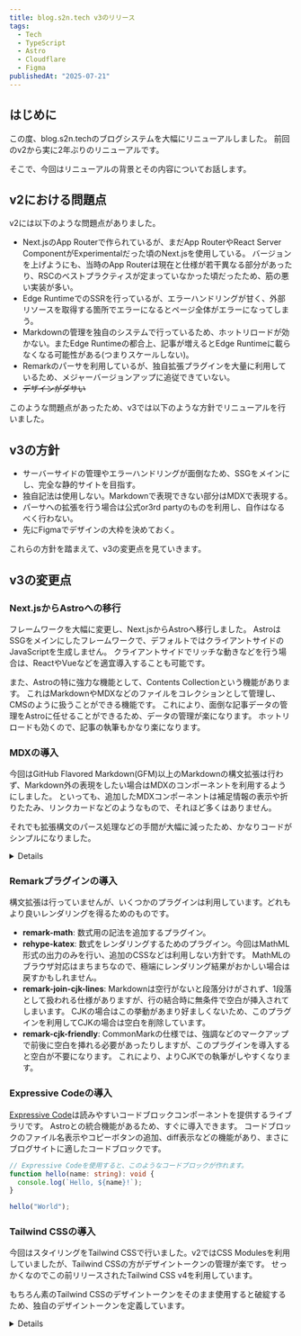 ```yaml
---
title: blog.s2n.tech v3のリリース
tags:
  - Tech
  - TypeScript
  - Astro
  - Cloudflare
  - Figma
publishedAt: "2025-07-21"
---
```



## はじめに

この度、blog.s2n.techのブログシステムを大幅にリニューアルしました。
前回のv2から実に2年ぶりのリニューアルです。

そこで、今回はリニューアルの背景とその内容についてお話します。

## v2における問題点

v2には以下のような問題点がありました。

- Next.jsのApp Routerで作られているが、まだApp RouterやReact Server ComponentがExperimentalだった頃のNext.jsを使用している。
  バージョンを上げようにも、当時のApp Routerは現在と仕様が若干異なる部分があったり、RSCのベストプラクティスが定まっていなかった頃だったため、筋の悪い実装が多い。
- Edge RuntimeでのSSRを行っているが、エラーハンドリングが甘く、外部リソースを取得する箇所でエラーになるとページ全体がエラーになってしまう。
- Markdownの管理を独自のシステムで行っているため、ホットリロードが効かない。またEdge Runtimeの都合上、記事が増えるとEdge Runtimeに載らなくなる可能性がある(つまりスケールしない)。
- Remarkのパーサを利用しているが、独自拡張プラグインを大量に利用しているため、メジャーバージョンアップに追従できていない。
- ~~デザインがダサい~~

このような問題点があったため、v3では以下のような方針でリニューアルを行いました。

## v3の方針

- サーバーサイドの管理やエラーハンドリングが面倒なため、SSGをメインにし、完全な静的サイトを目指す。
- 独自記法は使用しない。Markdownで表現できない部分はMDXで表現する。
- パーサへの拡張を行う場合は公式or3rd partyのものを利用し、自作はなるべく行わない。
- 先にFigmaでデザインの大枠を決めておく。

これらの方針を踏まえて、v3の変更点を見ていきます。

## v3の変更点

### Next.jsからAstroへの移行

フレームワークを大幅に変更し、Next.jsからAstroへ移行しました。
AstroはSSGをメインにしたフレームワークで、デフォルトではクライアントサイドのJavaScriptを生成しません。
クライアントサイドでリッチな動きなどを行う場合は、ReactやVueなどを適宜導入することも可能です。

また、Astroの特に強力な機能として、Contents Collectionという機能があります。
これはMarkdownやMDXなどのファイルをコレクションとして管理し、CMSのように扱うことができる機能です。
これにより、面倒な記事データの管理をAstroに任せることができるため、データの管理が楽になります。
ホットリロードも効くので、記事の執筆もかなり楽になります。

### MDXの導入

今回はGitHub Flavored Markdown(GFM)以上のMarkdownの構文拡張は行わず、Markdown外の表現をしたい場合はMDXのコンポーネントを利用するようにしました。
といっても、追加したMDXコンポーネントは補足情報の表示や折りたたみ、リンクカードなどのようなもので、それほど多くはありません。

それでも拡張構文のパース処理などの手間が大幅に減ったため、かなりコードがシンプルになりました。

<Details summary="どんなコンポーネントがあるの？">
  この折りたたみなど、ZennやQiitaにあるようなものを追加しています。

  <Aside>
    こんな感じの補足情報の表示なんかもできたりします。
  </Aside>
</Details>

### Remarkプラグインの導入

構文拡張は行っていませんが、いくつかのプラグインは利用しています。どれもより良いレンダリングを得るためのものです。

- **remark-math**:
  数式用の記法を追加するプラグイン。
- **rehype-katex**:
  数式をレンダリングするためのプラグイン。今回はMathML形式の出力のみを行い、追加のCSSなどは利用しない方針です。
  MathMLのブラウザ対応はまちまちなので、極端にレンダリング結果がおかしい場合は戻すかもしれません。
- **remark-join-cjk-lines**:
  Markdownは空行がないと段落分けがされず、1段落として扱われる仕様がありますが、行の結合時に無条件で空白が挿入されてしまいます。
  CJKの場合はこの挙動があまり好ましくないため、このプラグインを利用してCJKの場合は空白を削除しています。
- **remark-cjk-friendly**:
  CommonMarkの仕様では、強調などのマークアップで前後に空白を挿れる必要があったりしますが、このプラグインを導入すると空白が不要になります。
  これにより、よりCJKでの執筆がしやすくなります。

### Expressive Codeの導入

[Expressive Code](https://expressive-code.com/)は読みやすいコードブロックコンポーネントを提供するライブラリです。
Astroとの統合機能があるため、すぐに導入できます。
コードブロックのファイル名表示やコピーボタンの追加、diff表示などの機能があり、まさにブログサイトに適したコードブロックです。

```typescript title="test.ts"
// Expressive Codeを使用すると、このようなコードブロックが作れます。
function hello(name: string): void {
  console.log(`Hello, ${name}!`);
}

hello("World");
```

### Tailwind CSSの導入

今回はスタイリングをTailwind CSSで行いました。v2ではCSS Modulesを利用していましたが、Tailwind CSSの方がデザイントークンの管理が楽です。
せっかくなのでこの前リリースされたTailwind CSS v4を利用しています。

もちろん素のTailwind CSSのデザイントークンをそのまま使用すると破綻するため、独自のデザイントークンを定義しています。

<Details summary="デザイントークンの定義(抜粋)">
```css title="src/styles/global.css"
@theme {
	--color-text-primary: var(--color-neutral-800);
	--color-text-secondary: var(--color-neutral-600);
	--color-text-heading: var(--color-neutral-950);
	--color-text-decoration: var(--color-neutral-500);
	--color-background-primary: var(--color-white);
	--color-background-secondary: var(--color-neutral-100);
	--color-background-tertiary: var(--color-neutral-200);
	--color-border-primary: var(--color-neutral-100);
	--color-border-secondary: var(--color-neutral-200);

	--color-info-text: var(--color-lime-900);
	--color-info-background: var(--color-lime-100);
	--color-info-border: var(--color-lime-200);
	--color-warn-text: var(--color-amber-900);
	--color-warn-background: var(--color-amber-100);
	--color-warn-border: var(--color-amber-200);
	--color-alert-text: var(--color-red-900);
	--color-alert-background: var(--color-red-100);
	--color-alert-border: var(--color-red-200);

	--font-cursive: var(--font-family-caveat), cursive, sans-serif;

	--leading-*: initial;
	--leading-tight: 1.25;
	--leading-normal: 1.5;
	--leading-relaxed: 2;

	--bg-grid:
		linear-gradient(0deg, var(--color-border-primary) 1px, transparent 1px),
		linear-gradient(90deg, var(--color-border-primary) 1px, transparent 1px);
}
```
</Details>

### Figmaでのデザイン

今回は前もってFigmaでデザインを決めておき、それをもとにコーディングを行いました。
事前に入念にプロトタイピングを行ったため、PC・モバイル共に読みやすいデザインになったかなと思っています。

![](./figma.png)

なお、今回はデザインの方針として、色の使用を極力控えるようにしました。
個性がない方が、記事の読みやすさに集中できると考えたためです(流石にちょっと色がなさすぎるので、そのうちアクセントカラーを入れるかもしれませんが…)。

### OG画像の生成

v2と同様に、satoriを利用してOG画像(SNSなどで共有した際に使用される画像)を生成しています。
v2のときは独自のOG画像生成用のエンドポイントを用意して、クエリパラメータでデータを渡して動的生成していましたが、
v3ではAstroの[エンドポイント](https://docs.astro.build/en/guides/endpoints/)を利用して静的生成しています。

v2のときはEdge Runtimeに含めるためにフォントデータをオンデマンドで取得するなどなかなか苦しい実装でしたが、v3では事前生成でサイズ制限などを気にする必要がないため、フォントデータを思いっきり含めています。

<LinkCard href="https://github.com/shun-shobon/blog.s2n.tech/blob/73e09a5236974f911d74c83661cb89f399bdae96/src/libs/og-image.tsx" />

## 今後やりたいこと

とりあえずひとまずの機能は実装できていますが、まだまだ追加したい・改善したい箇所をたくさんあります。

- ダークテーマ
- 記事の検索機能
- 関連記事の表示

## まとめ

v3で大幅にリニューアルしたことで、メンテナンス性が向上し、記事の執筆もかなり楽になりました。
記事執筆のモチベも高まったので、この調子で最近おざなりになっている執筆活動を頑張っていきたいと思っています！
